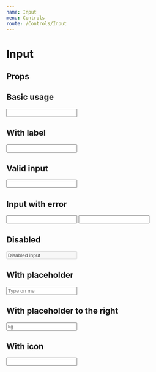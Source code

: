 ```yaml
---
name: Input
menu: Controls
route: /Controls/Input
---
```



# Input

## Props
<PropsTable of={Input} />

## Basic usage
<Playground>
  <Input />
</Playground>

## With label
<Playground>
  <Input label="Input with label" />
</Playground>

## Valid input
<Playground>
  <Input touched={true} isValid={true} />
</Playground>

## Input with error
<Playground>
  <Input touched={true} isValid={false} />
</Playground>

<Playground>
  <Input touched={true} error="Oops. You messed up." />
</Playground>

## Disabled
<Playground>
  <Input disabled value="Disabled input" />
</Playground>

## With placeholder
<Playground>
  <Input placeholder="Type on me" />
</Playground>

## With placeholder to the right
<Playground>
  <Input placeholder="kg" placeholderRight />
</Playground>

## With icon
<Playground>
  <Input withIcon={windmill} />
</Playground>
